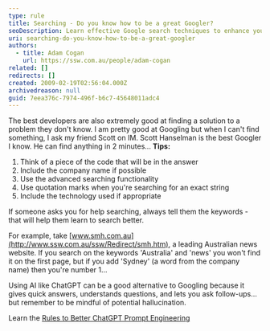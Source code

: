 ```yaml
---
type: rule
title: Searching - Do you know how to be a great Googler?
seoDescription: Learn effective Google search techniques to enhance your problem-solving skills
uri: searching-do-you-know-how-to-be-a-great-googler
authors:
  - title: Adam Cogan
    url: https://ssw.com.au/people/adam-cogan
related: []
redirects: []
created: 2009-02-19T02:56:04.000Z
archivedreason: null
guid: 7eea376c-7974-496f-b6c7-45648011adc4
---
```

The best developers are also extremely good at finding a solution to a problem they don't know.
I am pretty good at Googling but when I can't find something, I ask my friend Scott on IM. Scott Hanselman is the best Googler I know. He can find anything in 2 minutes...
**Tips:**

1. Think of a piece of the code that will be in the answer
2. Include the company name if possible
3. Use the advanced searching functionality
4. Use quotation marks when you're searching for an exact string
5. Include the technology used if appropriate

If someone asks you for help searching, always tell them the keywords - that will help them learn to search better.

For example, take [www.smh.com.au](http://www.ssw.com.au/ssw/Redirect/smh.htm), a leading Australian news website. If you search on the keywords 'Australia' and 'news' you won't find it on the first page, but if you add 'Sydney' (a word from the company name) then you're number 1...

Using AI like ChatGPT can be a good alternative to Googling because it gives quick answers, understands questions, and lets you ask follow-ups… but remember to be mindful of potential hallucination.

Learn the [Rules to Better ChatGPT Prompt Engineering](https://www.ssw.com.au/rules/rules-to-better-chatgpt-prompt-engineering/)